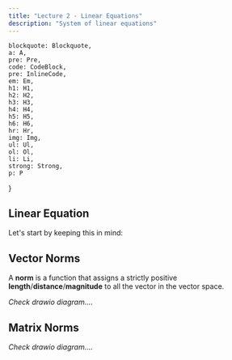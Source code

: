 ```yaml
---
title: "Lecture 2 - Linear Equations"
description: "System of linear equations"
---
```


    blockquote: Blockquote,
    a: A,
    pre: Pre,
    code: CodeBlock,
    pre: InlineCode,
    em: Em,
    h1: H1,
    h2: H2,
    h3: H3,
    h4: H4,
    h5: H5,
    h6: H6,
    hr: Hr,
    img: Img,
    ul: Ul,
    ol: Ol,
    li: Li,
    strong: Strong,
    p: P
}

## Linear Equation

Let's start by keeping this in mind:

<Equation 
    formula="\mA \vx = \vb" 
    description="A linear equation can be describe with this"
/>

## Vector Norms

A **norm** is a function that assigns a strictly positive **length**/**distance**/**magnitude** to all the vector in the vector space.

*Check drawio diagram....*

<Equation
    formula="\Vert \vx \Vert = \begin{pmatrix} \underset{i}{\sum} \vert x_{i} \vert^{p} \end{pmatrix}^{\frac{1}{p}}"
    description="General definition for vector norm."
/>

## Matrix Norms

*Check drawio diagram....*


